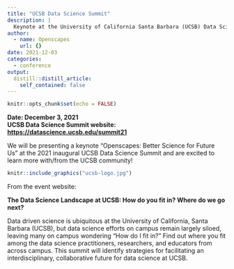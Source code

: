 ```yaml
---
title: "UCSB Data Science Summit"
description: |
  Keynote at the University of California Santa Barbara (UCSB) Data Science Summit.
author:
  - name: Openscapes
    url: {}
date: 2021-12-03
categories:
  - conference
output:
  distill::distill_article:
    self_contained: false
---
```



```r
knitr::opts_chunk$set(echo = FALSE)
```

**Date: December 3, 2021**  
**UCSB Data Science Summit website: <https://datascience.ucsb.edu/summit21>**  

We will be presenting a keynote "Openscapes: Better Science for Future Us" at the 2021 inaugural UCSB Data Science Summit and are excited to learn more with/from the UCSB community!


```r
knitr::include_graphics("ucsb-logo.jpg")  
```

From the event website: 

**The Data Science Landscape at UCSB: How do you fit in? Where do we go next?**

Data driven science is ubiquitous at the University of California, Santa Barbara (UCSB), but data science efforts on campus remain largely siloed, leaving many on campus wondering “How do I fit in?” Find out where you fit among the data science practitioners, researchers, and educators from across campus. This summit will identify strategies for facilitating an interdisciplinary, collaborative future for data science at UCSB.

